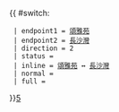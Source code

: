 {{ #switch: {{{format|}}}
  | endpoint1 = [[頌雅苑]]
  | endpoint2 = [[長沙灣]]
  | direction = 2
  | status = {{HK Bus Status|P}}
  | inline = [[頌雅苑]] ↔ [[長沙灣]]
  | normal =
  | full =
}}<noinclude>[[category:新界居民巴士路線模板|5]]</noinclude>
